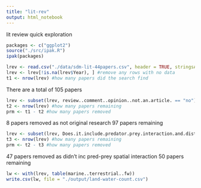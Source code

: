 ```yaml
---
title: "lit-rev"
output: html_notebook
---
```


lit review quick exploration 

```r
packages <- c("ggplot2") 
source("./src/ipak.R")
ipak(packages)
```

```r
lrev <- read.csv("./data/sdm-lit-44papers.csv", header = TRUE, stringsAsFactors = FALSE)
lrev <- lrev[!is.na(lrev$Year), ] #remove any rows with no data
t1 <- nrow(lrev) #how many papers did the search find
```

There are a total of 105 papers

```r
lrev <- subset(lrev, review..comment..opinion..not.an.article. == "no")
t2 <- nrow(lrev) #how many papers remaining
prm <- t1 - t2 #how many papers removed
```

8 papers removed as not original research
97 papers remaining

```r
lrev <- subset(lrev, Does.it.include.predator.prey.interaction.and.distribution == "yes")
t3 <- nrow(lrev) #how many papers remaining
prm <- t2 - t3 #how many papers removed
```

47 papers removed as didn't inc pred-prey spatial interaction
50 papers remaining

```r
lw <- with(lrev, table(marine..terrestrial..fw))
write.csv(lw, file = "./output/land-water-count.csv")

```






